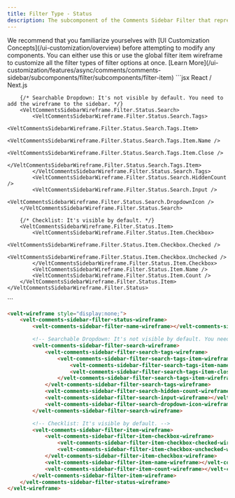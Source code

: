 ```yaml
---
title: Filter Type - Status
description: The subcomponent of the Comments Sidebar Filter that represents the Status filter
---
```


<Note>
We recommend that you familiarize yourselves with [UI Customization Concepts](/ui-customization/overview) before attempting to modify any components.
</Note>

<Warning>
You can either use this or use the global filter item wireframe to customize all the filter types of filter options at once. [Learn More](/ui-customization/features/async/comments/comments-sidebar/subcomponents/filter/subcomponents/filter-item)
</Warning>

<RequestExample>
```jsx React / Next.js
<VeltWireframe>
    <VeltCommentsSidebarWireframe.Filter.Status>
        <VeltCommentsSidebarWireframe.Filter.Status.Name />

        {/* Searchable Dropdown: It's not visible by default. You need to add the wireframe to the sidebar. */}
        <VeltCommentsSidebarWireframe.Filter.Status.Search>
            <VeltCommentsSidebarWireframe.Filter.Status.Search.Tags>
                <VeltCommentsSidebarWireframe.Filter.Status.Search.Tags.Item>
                    <VeltCommentsSidebarWireframe.Filter.Status.Search.Tags.Item.Name />
                    <VeltCommentsSidebarWireframe.Filter.Status.Search.Tags.Item.Close />
                </VeltCommentsSidebarWireframe.Filter.Status.Search.Tags.Item>
            </VeltCommentsSidebarWireframe.Filter.Status.Search.Tags>
            <VeltCommentsSidebarWireframe.Filter.Status.Search.HiddenCount />
            <VeltCommentsSidebarWireframe.Filter.Status.Search.Input />
            <VeltCommentsSidebarWireframe.Filter.Status.Search.DropdownIcon />
        </VeltCommentsSidebarWireframe.Filter.Status.Search>

        {/* Checklist: It's visible by default. */}
        <VeltCommentsSidebarWireframe.Filter.Status.Item>
            <VeltCommentsSidebarWireframe.Filter.Status.Item.Checkbox>
                <VeltCommentsSidebarWireframe.Filter.Status.Item.Checkbox.Checked />
                <VeltCommentsSidebarWireframe.Filter.Status.Item.Checkbox.Unchecked />
            </VeltCommentsSidebarWireframe.Filter.Status.Item.Checkbox>
            <VeltCommentsSidebarWireframe.Filter.Status.Item.Name />
            <VeltCommentsSidebarWireframe.Filter.Status.Item.Count />
        </VeltCommentsSidebarWireframe.Filter.Status.Item>
    </VeltCommentsSidebarWireframe.Filter.Status>
</VeltWireframe>
```

```HTML HTML
<velt-wireframe style="display:none;">
    <velt-comments-sidebar-filter-status-wireframe>
        <velt-comments-sidebar-filter-name-wireframe></velt-comments-sidebar-filter-name-wireframe>

        <!-- Searchable Dropdown: It's not visible by default. You need to add the wireframe to the sidebar. -->
        <velt-comments-sidebar-filter-search-wireframe>
            <velt-comments-sidebar-filter-search-tags-wireframe>
                <velt-comments-sidebar-filter-search-tags-item-wireframe>
                    <velt-comments-sidebar-filter-search-tags-item-name-wireframe></velt-comments-sidebar-filter-search-tags-item-name-wireframe>
                    <velt-comments-sidebar-filter-search-tags-item-close-wireframe></velt-comments-sidebar-filter-search-tags-item-close-wireframe>
                </velt-comments-sidebar-filter-search-tags-item-wireframe>
            </velt-comments-sidebar-filter-search-tags-wireframe>
            <velt-comments-sidebar-filter-search-hidden-count-wireframe></velt-comments-sidebar-filter-search-hidden-count-wireframe>
            <velt-comments-sidebar-filter-search-input-wireframe></velt-comments-sidebar-filter-search-input-wireframe>
            <velt-comments-sidebar-filter-search-dropdown-icon-wireframe></velt-comments-sidebar-filter-search-dropdown-icon-wireframe>
        </velt-comments-sidebar-filter-search-wireframe>

        <!-- Checklist: It's visible by default. -->
        <velt-comments-sidebar-filter-item-wireframe>
            <velt-comments-sidebar-filter-item-checkbox-wireframe>
                <velt-comments-sidebar-filter-item-checkbox-checked-wireframe></velt-comments-sidebar-filter-item-checkbox-checked-wireframe>
                <velt-comments-sidebar-filter-item-checkbox-unchecked-wireframe></velt-comments-sidebar-filter-item-checkbox-unchecked-wireframe>
            </velt-comments-sidebar-filter-item-checkbox-wireframe>
            <velt-comments-sidebar-filter-item-name-wireframe></velt-comments-sidebar-filter-item-name-wireframe>
            <velt-comments-sidebar-filter-item-count-wireframe></velt-comments-sidebar-filter-item-count-wireframe>
        </velt-comments-sidebar-filter-item-wireframe>
    </velt-comments-sidebar-filter-status-wireframe>
</velt-wireframe>
```

</RequestExample>

